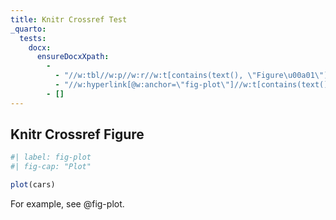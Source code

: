 ```yaml
---
title: Knitr Crossref Test
_quarto:
  tests:
    docx:
      ensureDocxXpath:
        -
          - "//w:tbl//w:p//w:r//w:t[contains(text(), \"Figure\u00a01\")]"
          - "//w:hyperlink[@w:anchor=\"fig-plot\"]//w:t[contains(text(), \"Figure\u00a01\")]"
        - []
---
```


## Knitr Crossref Figure

```r
#| label: fig-plot
#| fig-cap: "Plot"

plot(cars)
```

For example, see @fig-plot.